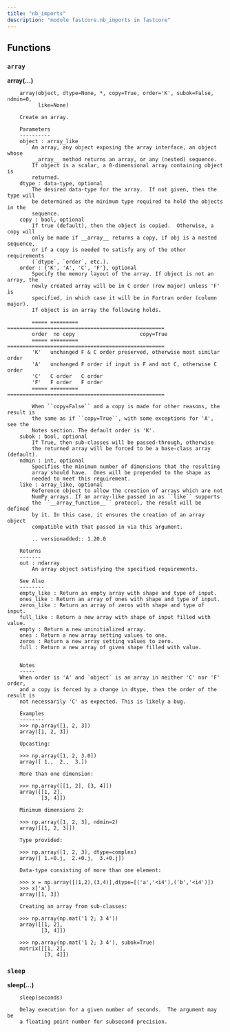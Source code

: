 ```yaml
---
title: "nb_imports"
description: "module fastcore.nb_imports in fastcore"
---
```


## Functions

    
### `array`
    
<strong>array(...)</strong>
    
        array(object, dtype=None, *, copy=True, order='K', subok=False, ndmin=0,
              like=None)
        
        Create an array.
        
        Parameters
        ----------
        object : array_like
            An array, any object exposing the array interface, an object whose
            __array__ method returns an array, or any (nested) sequence.
            If object is a scalar, a 0-dimensional array containing object is
            returned.
        dtype : data-type, optional
            The desired data-type for the array.  If not given, then the type will
            be determined as the minimum type required to hold the objects in the
            sequence.
        copy : bool, optional
            If true (default), then the object is copied.  Otherwise, a copy will
            only be made if __array__ returns a copy, if obj is a nested sequence,
            or if a copy is needed to satisfy any of the other requirements
            (`dtype`, `order`, etc.).
        order : {'K', 'A', 'C', 'F'}, optional
            Specify the memory layout of the array. If object is not an array, the
            newly created array will be in C order (row major) unless 'F' is
            specified, in which case it will be in Fortran order (column major).
            If object is an array the following holds.
        
            ===== ========= ===================================================
            order  no copy                     copy=True
            ===== ========= ===================================================
            'K'   unchanged F & C order preserved, otherwise most similar order
            'A'   unchanged F order if input is F and not C, otherwise C order
            'C'   C order   C order
            'F'   F order   F order
            ===== ========= ===================================================
        
            When ``copy=False`` and a copy is made for other reasons, the result is
            the same as if ``copy=True``, with some exceptions for 'A', see the
            Notes section. The default order is 'K'.
        subok : bool, optional
            If True, then sub-classes will be passed-through, otherwise
            the returned array will be forced to be a base-class array (default).
        ndmin : int, optional
            Specifies the minimum number of dimensions that the resulting
            array should have.  Ones will be prepended to the shape as
            needed to meet this requirement.
        like : array_like, optional
            Reference object to allow the creation of arrays which are not
            NumPy arrays. If an array-like passed in as ``like`` supports
            the ``__array_function__`` protocol, the result will be defined
            by it. In this case, it ensures the creation of an array object
            compatible with that passed in via this argument.
        
            .. versionadded:: 1.20.0
        
        Returns
        -------
        out : ndarray
            An array object satisfying the specified requirements.
        
        See Also
        --------
        empty_like : Return an empty array with shape and type of input.
        ones_like : Return an array of ones with shape and type of input.
        zeros_like : Return an array of zeros with shape and type of input.
        full_like : Return a new array with shape of input filled with value.
        empty : Return a new uninitialized array.
        ones : Return a new array setting values to one.
        zeros : Return a new array setting values to zero.
        full : Return a new array of given shape filled with value.
        
        
        Notes
        -----
        When order is 'A' and `object` is an array in neither 'C' nor 'F' order,
        and a copy is forced by a change in dtype, then the order of the result is
        not necessarily 'C' as expected. This is likely a bug.
        
        Examples
        --------
        >>> np.array([1, 2, 3])
        array([1, 2, 3])
        
        Upcasting:
        
        >>> np.array([1, 2, 3.0])
        array([ 1.,  2.,  3.])
        
        More than one dimension:
        
        >>> np.array([[1, 2], [3, 4]])
        array([[1, 2],
               [3, 4]])
        
        Minimum dimensions 2:
        
        >>> np.array([1, 2, 3], ndmin=2)
        array([[1, 2, 3]])
        
        Type provided:
        
        >>> np.array([1, 2, 3], dtype=complex)
        array([ 1.+0.j,  2.+0.j,  3.+0.j])
        
        Data-type consisting of more than one element:
        
        >>> x = np.array([(1,2),(3,4)],dtype=[('a','<i4'),('b','<i4')])
        >>> x['a']
        array([1, 3])
        
        Creating an array from sub-classes:
        
        >>> np.array(np.mat('1 2; 3 4'))
        array([[1, 2],
               [3, 4]])
        
        >>> np.array(np.mat('1 2; 3 4'), subok=True)
        matrix([[1, 2],
                [3, 4]])
    
### `sleep`
    
<strong>sleep(...)</strong>
    
        sleep(seconds)
        
        Delay execution for a given number of seconds.  The argument may be
        a floating point number for subsecond precision.

